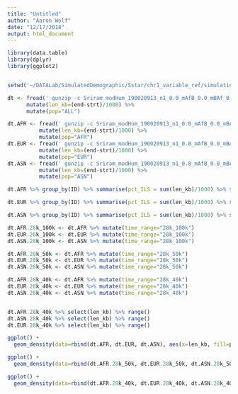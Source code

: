 ```yaml
---
title: "Untitled"
author: "Aaron Wolf"
date: "12/17/2018"
output: html_document
---
```


```r

library(data.table)
library(dplyr)
library(ggplot2)



```


```r

setwd('~/DATALab/SimulatedDemographic/Sstar/chr1_variable_ref/simulations/Sriram/n1_0.1_mAfB_0.0_mBAf_0.0_mAfEu_0.0_mEuAf_0.0/test/')

dt <- fread(' gunzip -c Sriram_modHum_190020913_n1_0.0_mAfB_0.0_mBAf_0.0_mAfEu_0.0_mEuAf_0.0.bed.mod.gz', col.names = c('ID','strt','end')) %>%
      mutate(len_kb=(end-strt)/1000) %>%
      mutate(pop="ALL")

dt.AFR <- fread(' gunzip -c Sriram_modHum_190020913_n1_0.0_mAfB_0.0_mBAf_0.0_mAfEu_0.0_mEuAf_0.0.bed.mod_AFR.gz', col.names = c('ID','strt','end')) %>% 
          mutate(len_kb=(end-strt)/1000) %>%
          mutate(pop="AFR")
dt.EUR <- fread(' gunzip -c Sriram_modHum_190020913_n1_0.0_mAfB_0.0_mBAf_0.0_mAfEu_0.0_mEuAf_0.0.bed.mod_EUR.gz', col.names = c('ID','strt','end')) %>%
          mutate(len_kb=(end-strt)/1000) %>%
          mutate(pop="EUR")
dt.ASN <- fread(' gunzip -c Sriram_modHum_190020913_n1_0.0_mAfB_0.0_mBAf_0.0_mAfEu_0.0_mEuAf_0.0.bed.mod_ASN.gz', col.names = c('ID','strt','end')) %>%
          mutate(len_kb=(end-strt)/1000) %>%
          mutate(pop="ASN")

dt.AFR %>% group_by(ID) %>% summarise(pct_ILS = sum(len_kb)/1000) %>% select(pct_ILS) %>% range()

dt.EUR %>% group_by(ID) %>% summarise(pct_ILS = sum(len_kb)/1000) %>% select(pct_ILS) %>% range()

dt.ASN %>% group_by(ID) %>% summarise(pct_ILS = sum(len_kb)/1000) %>% select(pct_ILS) %>% range()
```



```r

dt.AFR.28k_100k <- dt.AFR %>% mutate(time_range="28k_100k")
dt.EUR.28k_100k <- dt.EUR %>% mutate(time_range="28k_100k")
dt.ASN.28k_100k <- dt.ASN %>% mutate(time_range="28k_100k")

dt.AFR.28k_50k <- dt.AFR %>% mutate(time_range="28k_50k")
dt.EUR.28k_50k <- dt.EUR %>% mutate(time_range="28k_50k")
dt.ASN.28k_50k <- dt.ASN %>% mutate(time_range="28k_50k")

dt.AFR.28k_40k <- dt.AFR %>% mutate(time_range="28k_40k")
dt.EUR.28k_40k <- dt.EUR %>% mutate(time_range="28k_40k")
dt.ASN.28k_40k <- dt.ASN %>% mutate(time_range="28k_40k")


dt.AFR.28k_40k %>% select(len_kb) %>% range()
dt.ASN.28k_40k %>% select(len_kb) %>% range()
dt.EUR.28k_40k %>% select(len_kb) %>% range()

```


```r

ggplot() +
  geom_density(data=rbind(dt.AFR, dt.EUR, dt.ASN), aes(x=len_kb, fill=pop), alpha=0.5)

ggplot() +
  geom_density(data=rbind(dt.AFR.28k_50k, dt.EUR.28k_50k, dt.ASN.28k_50k), aes(x=len_kb, fill=pop), alpha=0.5)

ggplot() +
  geom_density(data=rbind(dt.AFR.28k_40k, dt.EUR.28k_40k, dt.ASN.28k_40k), aes(x=len_kb, fill=pop), alpha=0.5)

```


```r



```

